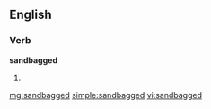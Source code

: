 ==English==

===Verb===
'''sandbagged'''

# {{past of|sandbag}}

[[mg:sandbagged]]
[[simple:sandbagged]]
[[vi:sandbagged]]